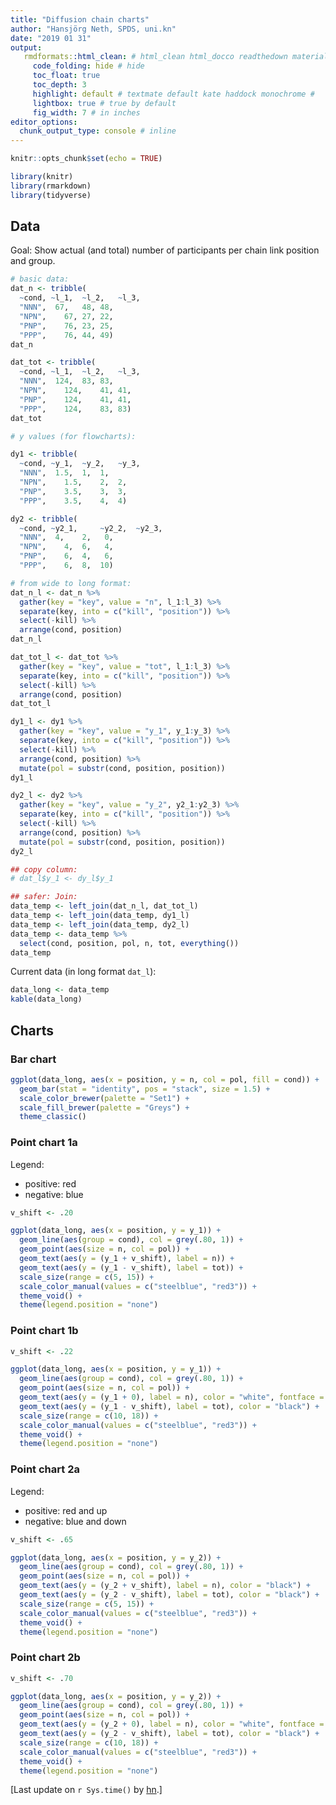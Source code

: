 ```yaml
---
title: "Diffusion chain charts"
author: "Hansjörg Neth, SPDS, uni.kn"
date: "2019 01 31"
output:
   rmdformats::html_clean: # html_clean html_docco readthedown material #
     code_folding: hide # hide
     toc_float: true
     toc_depth: 3
     highlight: default # textmate default kate haddock monochrome #
     lightbox: true # true by default
     fig_width: 7 # in inches
editor_options: 
  chunk_output_type: console # inline
---
```



```r
knitr::opts_chunk$set(echo = TRUE)

library(knitr)
library(rmarkdown)
library(tidyverse)
```

## Data

Goal: Show actual (and total) number of participants per chain link position and group.

```r
# basic data: 
dat_n <- tribble(
  ~cond, ~l_1, 	~l_2,	~l_3, 
  "NNN",  67,	48,	48,
  "NPN",	67,	27,	22,
  "PNP",	76,	23,	25,
  "PPP",	76,	44,	49)
dat_n

dat_tot <- tribble(
  ~cond, ~l_1, 	~l_2,	~l_3, 
  "NNN",  124,	83,	83,
  "NPN",	124,	41,	41,
  "PNP",	124,	41, 41,
  "PPP",	124,	83,	83)
dat_tot

# y values (for flowcharts): 

dy1 <- tribble(
  ~cond, ~y_1, 	~y_2,	~y_3, 
  "NNN",  1.5,	1,	1,
  "NPN",	1.5,	2,	2,
  "PNP",	3.5,	3,	3,
  "PPP",	3.5,	4,	4)

dy2 <- tribble(
  ~cond, ~y2_1, 	~y2_2,	~y2_3, 
  "NNN",  4,	2,	 0,
  "NPN",	4,	6,	 4,
  "PNP",	6,	4,	 6,
  "PPP",	6,	8,	10)

# from wide to long format:
dat_n_l <- dat_n %>% 
  gather(key = "key", value = "n", l_1:l_3) %>%
  separate(key, into = c("kill", "position")) %>%
  select(-kill) %>%
  arrange(cond, position)
dat_n_l

dat_tot_l <- dat_tot %>% 
  gather(key = "key", value = "tot", l_1:l_3) %>%
  separate(key, into = c("kill", "position")) %>%
  select(-kill) %>%
  arrange(cond, position)
dat_tot_l

dy1_l <- dy1 %>% 
  gather(key = "key", value = "y_1", y_1:y_3) %>%
  separate(key, into = c("kill", "position")) %>%
  select(-kill) %>%
  arrange(cond, position) %>%
  mutate(pol = substr(cond, position, position))
dy1_l

dy2_l <- dy2 %>% 
  gather(key = "key", value = "y_2", y2_1:y2_3) %>%
  separate(key, into = c("kill", "position")) %>%
  select(-kill) %>%
  arrange(cond, position) %>%
  mutate(pol = substr(cond, position, position))
dy2_l

## copy column:
# dat_l$y_1 <- dy_l$y_1

## safer: Join:
data_temp <- left_join(dat_n_l, dat_tot_l)
data_temp <- left_join(data_temp, dy1_l)
data_temp <- left_join(data_temp, dy2_l)
data_temp <- data_temp %>%
  select(cond, position, pol, n, tot, everything())
data_temp  
```

Current data (in long format `dat_l`):

```r
data_long <- data_temp
kable(data_long)
```


## Charts

### Bar chart 

```r
ggplot(data_long, aes(x = position, y = n, col = pol, fill = cond)) +
  geom_bar(stat = "identity", pos = "stack", size = 1.5) + 
  scale_color_brewer(palette = "Set1") +
  scale_fill_brewer(palette = "Greys") +
  theme_classic()
```

### Point chart 1a

Legend: 

- positive: red
- negative: blue

```r
v_shift <- .20

ggplot(data_long, aes(x = position, y = y_1)) +
  geom_line(aes(group = cond), col = grey(.80, 1)) +
  geom_point(aes(size = n, col = pol)) +
  geom_text(aes(y = (y_1 + v_shift), label = n)) +
  geom_text(aes(y = (y_1 - v_shift), label = tot)) +
  scale_size(range = c(5, 15)) + 
  scale_color_manual(values = c("steelblue", "red3")) +
  theme_void() + 
  theme(legend.position = "none")
```

### Point chart 1b

```r
v_shift <- .22

ggplot(data_long, aes(x = position, y = y_1)) +
  geom_line(aes(group = cond), col = grey(.80, 1)) +
  geom_point(aes(size = n, col = pol)) +
  geom_text(aes(y = (y_1 + 0), label = n), color = "white", fontface = 2) +
  geom_text(aes(y = (y_1 - v_shift), label = tot), color = "black") +
  scale_size(range = c(10, 18)) + 
  scale_color_manual(values = c("steelblue", "red3")) +
  theme_void() + 
  theme(legend.position = "none")
```



### Point chart 2a

Legend: 

- positive: red and up
- negative: blue and down


```r
v_shift <- .65

ggplot(data_long, aes(x = position, y = y_2)) +
  geom_line(aes(group = cond), col = grey(.80, 1)) +
  geom_point(aes(size = n, col = pol)) +
  geom_text(aes(y = (y_2 + v_shift), label = n), color = "black") +
  geom_text(aes(y = (y_2 - v_shift), label = tot), color = "black") +
  scale_size(range = c(5, 15)) + 
  scale_color_manual(values = c("steelblue", "red3")) +
  theme_void() + 
  theme(legend.position = "none")
```

### Point chart 2b

```r
v_shift <- .70

ggplot(data_long, aes(x = position, y = y_2)) +
  geom_line(aes(group = cond), col = grey(.80, 1)) +
  geom_point(aes(size = n, col = pol)) +
  geom_text(aes(y = (y_2 + 0), label = n), color = "white", fontface = 2) +
  geom_text(aes(y = (y_2 - v_shift), label = tot), color = "black") +
  scale_size(range = c(10, 18)) + 
  scale_color_manual(values = c("steelblue", "red3")) +
  theme_void() + 
  theme(legend.position = "none")
```




[Last update on `r Sys.time()` by [hn](http://neth.de/).]  

<!-- eof. --> 
